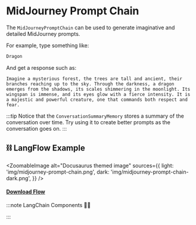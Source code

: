 # MidJourney Prompt Chain

The `MidJourneyPromptChain` can be used to generate imaginative and detailed MidJourney prompts.

For example, type something like:

```bash
Dragon
```

And get a response such as:

```text
Imagine a mysterious forest, the trees are tall and ancient, their branches reaching up to the sky. Through the darkness, a dragon emerges from the shadows, its scales shimmering in the moonlight. Its wingspan is immense, and its eyes glow with a fierce intensity. It is a majestic and powerful creature, one that commands both respect and fear.
```

:::tip
Notice that the `ConversationSummaryMemory` stores a summary of the conversation over time. Try using it to create better prompts as the conversation goes on.
:::

## ⛓️ LangFlow Example



<ZoomableImage
  alt="Docusaurus themed image"
  sources={{
    light: 'img/midjourney-prompt-chain.png',
    dark: 'img/midjourney-prompt-chain-dark.png',
  }}
/>

 #### <a target="\_blank" href="json_files/MidJourney_Prompt_Chain.json" download>Download Flow</a>

:::note LangChain Components 🦜🔗

:::